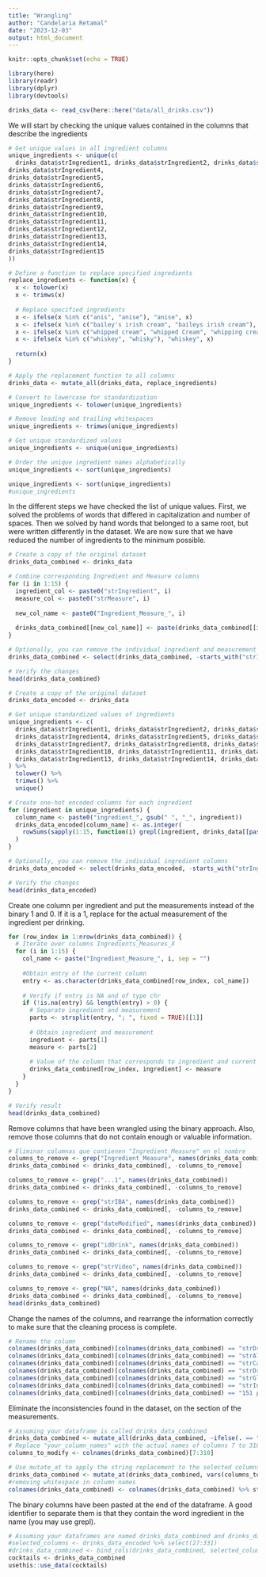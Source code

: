```yaml
---
title: "Wrangling"
author: "Candelaria Retamal"
date: "2023-12-03"
output: html_document
---
```


```r
knitr::opts_chunk$set(echo = TRUE)
```

```r
library(here)
library(readr)
library(dplyr)
library(devtools)
```

```r
drinks_data <- read_csv(here::here("data/all_drinks.csv"))
```

We will start by checking the unique values contained in the columns that describe the ingredients

```r
# Get unique values in all ingredient columns
unique_ingredients <- unique(c(
  drinks_data$strIngredient1, drinks_data$strIngredient2, drinks_data$strIngredient3,
drinks_data$strIngredient4,
drinks_data$strIngredient5,
drinks_data$strIngredient6,
drinks_data$strIngredient7,
drinks_data$strIngredient8,
drinks_data$strIngredient9,
drinks_data$strIngredient10,
drinks_data$strIngredient11,
drinks_data$strIngredient12,
drinks_data$strIngredient13,
drinks_data$strIngredient14,
drinks_data$strIngredient15
))

# Define a function to replace specified ingredients
replace_ingredients <- function(x) {
  x <- tolower(x)
  x <- trimws(x)
  
  # Replace specified ingredients
  x <- ifelse(x %in% c("anis", "anise"), "anise", x)
  x <- ifelse(x %in% c("bailey's irish cream", "baileys irish cream"), "baileys irish cream", x)
  x <- ifelse(x %in% c("whipped cream", "whipped Cream", "whipping cream"), "whipped cream", x)
  x <- ifelse(x %in% c("whiskey", "whisky"), "whiskey", x)
  
  return(x)
}

# Apply the replacement function to all columns
drinks_data <- mutate_all(drinks_data, replace_ingredients)

# Convert to lowercase for standardization
unique_ingredients <- tolower(unique_ingredients)

# Remove leading and trailing whitespaces
unique_ingredients <- trimws(unique_ingredients)

# Get unique standardized values
unique_ingredients <- unique(unique_ingredients)

# Order the unique ingredient names alphabetically
unique_ingredients <- sort(unique_ingredients)

unique_ingredients <- sort(unique_ingredients)
#unique_ingredients
```

In the different steps we have checked the list of unique values. First, we solved the problems of words that differed in capitalization and number of spaces. Then we solved by hand words that belonged to a same root, but were written differently in the dataset. We are now sure that we have reduced the number of ingredients to the minimum possible.

```r
# Create a copy of the original dataset
drinks_data_combined <- drinks_data

# Combine corresponding Ingredient and Measure columns
for (i in 1:15) {
  ingredient_col <- paste0("strIngredient", i)
  measure_col <- paste0("strMeasure", i)
  
  new_col_name <- paste0("Ingredient_Measure_", i)
  
  drinks_data_combined[[new_col_name]] <- paste(drinks_data_combined[[ingredient_col]], drinks_data_combined[[measure_col]], sep = " ; ")
}

# Optionally, you can remove the individual ingredient and measurement columns
drinks_data_combined <- select(drinks_data_combined, -starts_with("strIngredient"), -starts_with("strMeasure"))

# Verify the changes
head(drinks_data_combined)
```

```r
# Create a copy of the original dataset
drinks_data_encoded <- drinks_data

# Get unique standardized values of ingredients
unique_ingredients <- c(
  drinks_data$strIngredient1, drinks_data$strIngredient2, drinks_data$strIngredient3,
  drinks_data$strIngredient4, drinks_data$strIngredient5, drinks_data$strIngredient6,
  drinks_data$strIngredient7, drinks_data$strIngredient8, drinks_data$strIngredient9,
  drinks_data$strIngredient10, drinks_data$strIngredient11, drinks_data$strIngredient12,
  drinks_data$strIngredient13, drinks_data$strIngredient14, drinks_data$strIngredient15
) %>%
  tolower() %>%
  trimws() %>%
  unique()

# Create one-hot encoded columns for each ingredient
for (ingredient in unique_ingredients) {
  column_name <- paste0("ingredient_", gsub(" ", "_", ingredient))
  drinks_data_encoded[column_name] <- as.integer(
    rowSums(sapply(1:15, function(i) grepl(ingredient, drinks_data[[paste0("strIngredient", i)]], ignore.case = TRUE))) > 0
  )
}

# Optionally, you can remove the individual ingredient columns
drinks_data_encoded <- select(drinks_data_encoded, -starts_with("strIngredient"))

# Verify the changes
head(drinks_data_encoded)

```

Create one column per ingredient and put the measurements instead of the binary 1 and 0. If it is a 1, replace for the actual measurement of the ingredient per drinking.

```r
for (row_index in 1:nrow(drinks_data_combined)) {
  # Iterate over columns Ingredients_Measures_X
  for (i in 1:15) {
    col_name <- paste("Ingredient_Measure_", i, sep = "")
    
    #Obtain entry of the current column
    entry <- as.character(drinks_data_combined[row_index, col_name])
    
    # Verify if entry is NA and of type chr
    if (!is.na(entry) && length(entry) > 0) {
      # Separate ingredient and measurement
      parts <- strsplit(entry, "; ", fixed = TRUE)[[1]]
      
      # Obtain ingredient and measurement
      ingredient <- parts[1]
      measure <- parts[2]
      
      # Value of the column that corresponds to ingredient and current row
      drinks_data_combined[row_index, ingredient] <- measure
    }
  }
}

# Verify result
head(drinks_data_combined)

```

Remove columns that have been wrangled using the binary approach. Also, remove those columns that do not contain enough or valuable information.

```r
# Eliminar columnas que contienen "Ingredient_Measure" en el nombre
columns_to_remove <- grep("Ingredient_Measure", names(drinks_data_combined))
drinks_data_combined <- drinks_data_combined[, -columns_to_remove]

columns_to_remove <- grep("...1", names(drinks_data_combined))
drinks_data_combined <- drinks_data_combined[, -columns_to_remove]

columns_to_remove <- grep("strIBA", names(drinks_data_combined))
drinks_data_combined <- drinks_data_combined[, -columns_to_remove]

columns_to_remove <- grep("dateModified", names(drinks_data_combined))
drinks_data_combined <- drinks_data_combined[, -columns_to_remove]

columns_to_remove <- grep("idDrink", names(drinks_data_combined))
drinks_data_combined <- drinks_data_combined[, -columns_to_remove]

columns_to_remove <- grep("strVideo", names(drinks_data_combined))
drinks_data_combined <- drinks_data_combined[, -columns_to_remove]

columns_to_remove <- grep("NA", names(drinks_data_combined))
drinks_data_combined <- drinks_data_combined[, -columns_to_remove]
head(drinks_data_combined)
```

Change the names of the columns, and rearrange the information correctly to make sure that the cleaning process is complete.

```r
# Rename the column
colnames(drinks_data_combined)[colnames(drinks_data_combined) == "strDrink"] <- "Name"
colnames(drinks_data_combined)[colnames(drinks_data_combined) == "strAlcoholic"] <- "Type"
colnames(drinks_data_combined)[colnames(drinks_data_combined) == "strCategory"] <- "Category"
colnames(drinks_data_combined)[colnames(drinks_data_combined) == "strDrinkThumb"] <- "Picture"
colnames(drinks_data_combined)[colnames(drinks_data_combined) == "strGlass"] <- "Glass"
colnames(drinks_data_combined)[colnames(drinks_data_combined) == "strInstructions"] <- "Recipe"
colnames(drinks_data_combined)[colnames(drinks_data_combined) == "151 proof rum "] <- "151 bacardi rum"
```

Eliminate the inconsistencies found in the dataset, on the section of the measurements.

```r
# Assuming your dataframe is called drinks_data_combined
drinks_data_combined <- mutate_all(drinks_data_combined, ~ifelse(. == "NA", NA, .))
# Replace "your_column_names" with the actual names of columns 7 to 310 in your dataframe
columns_to_modify <- colnames(drinks_data_combined)[7:310]

# Use mutate_at to apply the string replacement to the selected columns
drinks_data_combined <- mutate_at(drinks_data_combined, vars(columns_to_modify), funs(gsub("\\bbacardi\\b", "", .)))
#removing whitespace in column names
colnames(drinks_data_combined) <- colnames(drinks_data_combined) %>% stringr::str_trim()
```

The binary columns have been pasted at the end of the dataframe. A good identifier to separate them is that they contain the word ingredient in the name (you may use grepl).

```r
# Assuming your dataframes are named drinks_data_combined and drinks_data_encoded
#selected_columns <- drinks_data_encoded %>% select(27:331)
#drinks_data_combined <- bind_cols(drinks_data_combined, selected_columns)
cocktails <- drinks_data_combined
usethis::use_data(cocktails)
```

